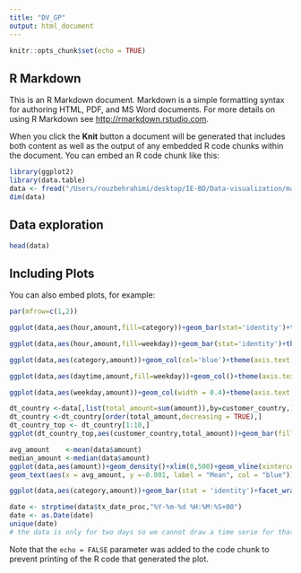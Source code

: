```yaml
---
title: "DV_GP"
output: html_document
---
```


```r
knitr::opts_chunk$set(echo = TRUE)
```

## R Markdown

This is an R Markdown document. Markdown is a simple formatting syntax for authoring HTML, PDF, and MS Word documents. For more details on using R Markdown see <http://rmarkdown.rstudio.com>.

When you click the **Knit** button a document will be generated that includes both content as well as the output of any embedded R code chunks within the document. You can embed an R code chunk like this:

```r
library(ggplot2)
library(data.table)
data <- fread("/Users/rouzbehrahimi/desktop/IE-BD/Data-visualization/madrid_transactions.csv")
dim(data)
```

## Data exploration
```r
head(data)
```
## Including Plots

You can also embed plots, for example:

```r
par(mfrow=c(1,2))

ggplot(data,aes(hour,amount,fill=category))+geom_bar(stat='identity')+theme_bw()
```
```r

ggplot(data,aes(hour,amount,fill=weekday))+geom_bar(stat='identity')+theme_classic()
```

```r
ggplot(data,aes(category,amount))+geom_col(col='blue')+theme(axis.text.x = element_text(angle = 90, hjust = 1))
```
```r
ggplot(data,aes(daytime,amount,fill=weekday))+geom_col()+theme(axis.text.x = element_text(angle = 90, hjust = 1))
```
```r
ggplot(data,aes(weekday,amount))+geom_col(width = 0.4)+theme(axis.text.x = element_text(angle = 90, hjust = 1))
```
```r
dt_country <-data[,list(total_amount=sum(amount)),by=customer_country,]
dt_country <-dt_country[order(total_amount,decreasing = TRUE),]
dt_country_top <- dt_country[1:10,]
ggplot(dt_country_top,aes(customer_country,total_amount))+geom_bar(fill='blue',col='blue',stat='identity')+coord_flip()

```




```r
avg_amount    <-mean(data$amount)
median_amount <-median(data$amount)
ggplot(data,aes(amount))+geom_density()+xlim(0,500)+geom_vline(xintercept = avg_amount,col='blue')+geom_vline(xintercept = median_amount,col='red')+geom_text(aes(x = median_amount, y = -0.001, label = "Median", col = "red")) + 
geom_text(aes(x = avg_amount, y =-0.001, label = "Mean", col = "blue"))+theme_bw()
```

```r
ggplot(data,aes(category,amount))+geom_bar(stat = 'identity')+facet_wrap(~weekday)+theme(axis.text.x = element_text(angle = 90, hjust = 1))
```
```r
date <- strptime(data$tx_date_proc,"%Y-%m-%d %H:%M:%S+00")
date <- as.Date(date)
unique(date)
# the data is only for two days so we cannot draw a time serie for that.
```
Note that the `echo = FALSE` parameter was added to the code chunk to prevent printing of the R code that generated the plot.
